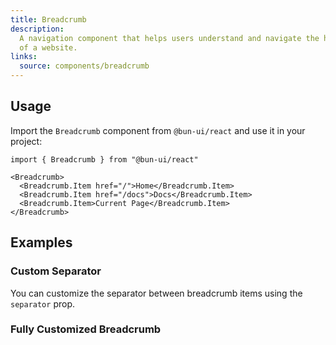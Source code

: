 ```yaml
---
title: Breadcrumb
description:
  A navigation component that helps users understand and navigate the hierarchy
  of a website.
links:
  source: components/breadcrumb
---
```


<ComponentPreview name="breadcrumb-basic" />

## Usage

Import the `Breadcrumb` component from `@bun-ui/react` and use it in your
project:

```tsx
import { Breadcrumb } from "@bun-ui/react"
```

```tsx
<Breadcrumb>
  <Breadcrumb.Item href="/">Home</Breadcrumb.Item>
  <Breadcrumb.Item href="/docs">Docs</Breadcrumb.Item>
  <Breadcrumb.Item>Current Page</Breadcrumb.Item>
</Breadcrumb>
```

## Examples

### Custom Separator

You can customize the separator between breadcrumb items using the `separator`
prop.

<ComponentPreview name="breadcrumb-separator" />

### Fully Customized Breadcrumb

<ComponentPreview name="breadcrumb-customized" />
